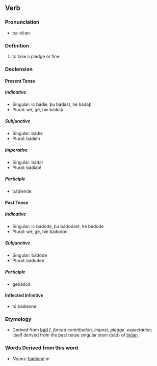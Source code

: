 ==Verb==

===Pronunciation===
*ba:·di·an

===Definition===
# to take a pledge or fine

===Declension===

====Present Tense====

=====Indicative=====
*Singular: ic bádie, þu bádast, hé bádaþ
*Plural: wé, gé, híe bádiaþ

=====Subjunctive=====
*Singular: bádie
*Plural: bádien

=====Imperative=====
*Singular: báda!
*Plural: bádiaþ!

=====Participle=====
*bádiende

====Past Tense====

=====Indicative=====
*Singular: ic bádode, þu bádodest, hé bádode
*Plural: wé, gé, híe bádodon

=====Subjunctive=====
*Singular: bádode
*Plural: bádoden

=====Participle=====
*gebádod

====Inflected Infinitive====
*tó bádienne

===Etymology===
*Derived from [[bád]] ''f'', ''forced contribution, impost, pledge''; ''expectation''; itself derived from the past tense singular stem (bád) of [[bídan]].

===Words Derived from this word===
*''Nouns'': [[bádiend]] ''m''